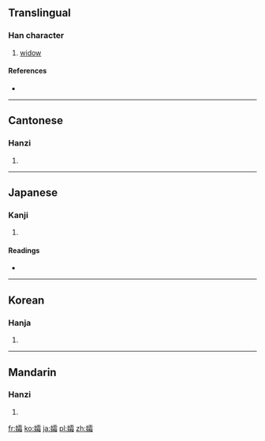 ==Translingual==

===Han character===
{{Han char|rn=38|rad=女|as=17|sn=20|four=4146<sub>3</sub>|canj=女一月山 (VMBU)}}

# [[widow]]

====References====
* {{Han ref|kx=0273.430|dkj=06885|dj=0542.180|hdz=21090.070|uh=5B40|ud=23360|bh=C45C|bd=50268}}

----

==Cantonese==

===Hanzi===
{{yue-hanzi|jyut=|y=sung1}}

# {{defn|Cantonese|sort=女17}}

----

==Japanese==

===Kanji===
{{ja-kanji|grade=|rs=女17}}

# {{defn|Japanese|sort=女17}}

====Readings====
* {{ja-readings|on=[[そう]] (sō)|kun=[[やもめ]] (yamome)}}

----

==Korean==

===Hanja===
{{ko-hanja|hangeul=상|rv=sang|mr=sang}}

# {{defn|Korean|sort=女17}}

----

==Mandarin==

===Hanzi===
{{cmn-hanzi|pin=[[shuāng]] ([[shuang1]])|wg=shuang<sup>1</sup>}}

# {{defn|Mandarin|sort=女17}}

[[fr:孀]]
[[ko:孀]]
[[ja:孀]]
[[pl:孀]]
[[zh:孀]]